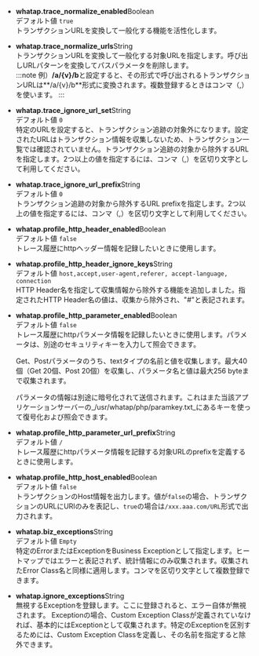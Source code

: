 -   **whatap.trace_normalize_enabled**<span class='type'>Boolean</span><br/>
      デフォルト値 `true`<br/>
      トランザクションURLを変換して一般化する機能を活性化します。

-   **whatap.trace_normalize_urls**<span class='type'>String</span><br/>
        トランザクションURLを変換して一般化する対象URLを指定します。呼び出しURLパターンを変換してパスパラメータを削除します。\
    :::note
    例）**/a/{v}/b**と設定すると、その形式で呼び出されるトランザクションURLは**/a/{v}/b**形式に変換されます。複数登録するときはコンマ（,）を使います。
    :::

-   **whatap.trace_ignore_url_set**<span class='type'>String</span><br/>
      デフォルト値 `0`<br/>
      特定のURLを設定すると、トランザクション追跡の対象外になります。設定されたURLはトランザクション情報を収集しないため、トランザクション一覧では確認されていません。トランザクション追跡の対象から除外するURLを指定します。2つ以上の値を指定するには、コンマ（,）を区切り文字として利用してください。

-   **whatap.trace_ignore_url_prefix**<span class='type'>String</span><br/>
      デフォルト値 `0`<br/>
      トランザクション追跡の対象から除外するURL prefixを指定します。2つ以上の値を指定するには、コンマ（,）を区切り文字として利用してください。

-   **whatap.profile_http_header_enabled**<span class='type'>Boolean</span><br/>
      デフォルト値 `false`<br/>
      トレース履歴にhttpヘッダー情報を記録したいときに使用します。

<!-- 기본값 "host,accept,user-agent,referer, accept-language, connection" 타입 srting -->

-   **whatap.profile_http_header_ignore_keys**<span class='type'>String</span><br/>
      デフォルト値 `host,accept,user-agent,referer, accept-language, connection`<br/>
      HTTP Header名を指定して収集情報から除外する機能を追加しました。指定されたHTTP Header名の値は、収集から除外され、"#"と表記されます。

-   **whatap.profile_http_parameter_enabled**<span class='type'>Boolean</span><br/>
      デフォルト値 `false`<br/>
      トレース履歴にhttpパラメータ情報を記録したいときに使用します。パラメータは、別途のセキュリティキーを入力して照会できます。

      Get、Postパラメータのうち、textタイプの名前と値を収集します。最大40個（Get 20個、Post 20個）を収集し、パラメータ名と値は最大256 byteまで収集されます。

      パラメータの情報は別途に暗号化されて送信されます。これはまた当該アプリケーションサーバーの_/usr/whatap/php/paramkey.txt_にあるキーを使って復号化および照会できます。

-   **whatap.profile_http_parameter_url_prefix**<span class='type'>String</span><br/>
      デフォルト値 `/`<br/>
      トレース履歴にhttpパラメータ情報を記録する対象URLのprefixを定義するときに使用します。

-   **whatap.profile_http_host_enabled**<span class='type'>Boolean</span><br/>
      デフォルト値 `false`<br/>
      トランザクションのHost情報を出力します。値が`false`の場合、トランザクションのURLにURIのみを表記し、`true`の場合は`/xxx.aaa.com/URL`形式で出力されます。

-   **whatap.biz_exceptions**<span class='type'>String</span><br/>
      デフォルト値 `Empty`<br/>
      特定のErrorまたはExceptionをBusiness Exceptionとして指定します。ヒートマップではエラーと表記されず、統計情報にのみ収集されます。収集されたError Class名と同様に適用します。コンマを区切り文字として複数登録できます。

-   **whatap.ignore_exceptions**<span class='type'>String</span><br/>
      無視するExceptionを登録します。ここに登録されると、エラー自体が無視されます。 
      Exceptionの場合、Custom Exception Classが定義されていなければ、基本的にはExceptionとして収集されます。特定のExceptionを区別するためには、Custom Exception Classを定義し、その名前を指定すると除外できます。
